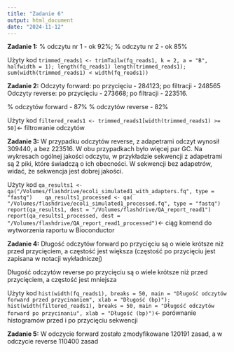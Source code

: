 ---
title: "Zadanie 6"
output: html_document
date: "2024-11-12"
---
**Zadanie 1:**
% odczytu nr 1 - ok 92%; 
% odczytu nr 2 - ok 85%

Użyty kod `trimmed_reads1 <- trimTailw(fq_reads1, k = 2, a = "B", halfwidth = 1); length(fq_reads1)
length(trimmed_reads1); sum(width(trimmed_reads1) < width(fq_reads1))`

**Zadanie 2:** 
 Odczyty forward: po przycięciu - 284123; po filtracji - 248565
 Odczyty reverse: po przycięciu - 273668; po filtracji - 223516.

% odczytów forward - 87%
% odczytów reverse - 82%

Użyty kod `filtered_reads1 <- trimmed_reads1[width(trimmed_reads1) >= 50]`<- filtrowanie odczytów

**Zadanie 3:**
W przypadku odczytów reverse, z adapetrami odczyt wynosił 309440, a bez 223516. W obu przypadkach było więcej par GC. Na wykresach ogólnej jakości odczytu, w przykładzie sekwencji z adapetrami są 2 piki, które świadczą o ich obecności. W sekwencji bez adapetrów, widać, że sekwencja jest dobrej jakości.  

Użyty kod `qa_results1 <- qa("/Volumes/flashdrive/ecoli_simulated1_with_adapters.fq", type = "fastq")   
qa_results1_processed <- qa( "/Volumes/flashdrive/ecoli_simulated1_processed.fq", type = "fastq")
report(qa_results1, dest = "/Volumes/flashdrive/QA_report_read1")
report(qa_results1_processed, dest = "/Volumes/flashdrive/QA_report_read1_processed")`<- ciąg komend do wytworzenia raportu w Bioconductor

**Zadanie 4:**
Długość odczytów forward po przycięciu są o wiele krótsze niż przed przycięciem, a częstość jest większa (częstość po przycięciu jest zapisana w notacji wykładniczej)

Długość odczytów reverse po przycięciu są o wiele krótsze niż przed przycięciem, a częstość jest mniejsza

Użyty kod `hist(width(fq_reads1), breaks = 50, main = "Długość odczytów forward przed przycinaniem", xlab = "Długość (bp)"); hist(width(filtered_reads1), breaks = 50, main = "Długość odczytów forward po przycinaniu", xlab = "Długość (bp)")`<- porównanie histogramów przed i po przycięciu sekwencji

**Zadanie 5:**
W odczycie forward zostało zmodyfikowane 120191 zasad, a w odczycie reverse 110400 zasad
